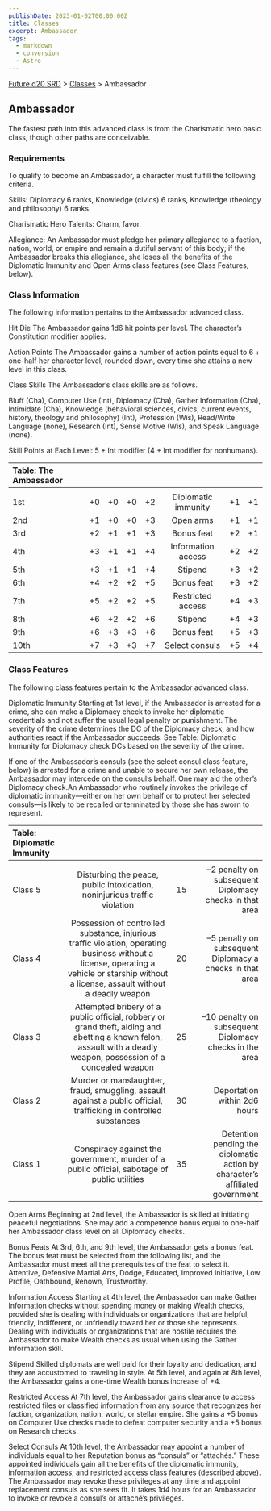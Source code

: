 ```yaml
---
publishDate: 2023-01-02T00:00:00Z
title: Classes
excerpt: Ambassador
tags:
  - markdown
  - conversion
  - Astro
---
```






[Future d20 SRD](/#futureD20) > [Classes](future-d20-srd-classes-index) > Ambassador




## Ambassador


The fastest path into this advanced class is from the Charismatic hero basic class, though other paths are conceivable.


### Requirements


To qualify to become an Ambassador, a character must fulfill the following criteria.


Skills: Diplomacy 6 ranks, Knowledge (civics) 6 ranks, Knowledge (theology and philosophy) 6 ranks.


Charismatic Hero Talents: Charm, favor.


Allegiance: An Ambassador must pledge her primary allegiance to a faction, nation, world, or empire and remain a dutiful servant of this body; if the Ambassador breaks this allegiance, she loses all the benefits of the Diplomatic Immunity and Open Arms class features (see Class Features, below).


### Class Information


The following information pertains to the Ambassador advanced class.


Hit Die
The Ambassador gains 1d6 hit points per level. The character’s Constitution modifier applies.


Action Points
The Ambassador gains a number of action points equal to 6 + one-half her character level, rounded down, every time she attains a new level in this class.


Class Skills
The Ambassador’s class skills are as follows.


Bluff (Cha), Computer Use (Int), Diplomacy (Cha), Gather Information (Cha), Intimidate (Cha), Knowledge (behavioral sciences, civics, current events, history, theology and philosophy) (Int), Profession (Wis), Read/Write Language (none), Research (Int), Sense Motive (Wis), and Speak Language (none).


Skill Points at Each Level: 5 + Int modifier (4 + Int modifier for nonhumans).


| Table: The Ambassador |  |  |  |  |  |  |  |
| :----------------------- | :--: | :--: | :--: | :--: | :--: | :--: | --: |
|  |  |  |  |  |  |  |  |
| 1st | +0 | +0 | +0 | +2 | Diplomatic immunity | +1 | +1 |
| 2nd | +1 | +0 | +0 | +3 | Open arms | +1 | +1 |
| 3rd | +2 | +1 | +1 | +3 | Bonus feat | +2 | +1 |
| 4th | +3 | +1 | +1 | +4 | Information access | +2 | +2 |
| 5th | +3 | +1 | +1 | +4 | Stipend | +3 | +2 |
| 6th | +4 | +2 | +2 | +5 | Bonus feat | +3 | +2 |
| 7th | +5 | +2 | +2 | +5 | Restricted access | +4 | +3 |
| 8th | +6 | +2 | +2 | +6 | Stipend | +4 | +3 |
| 9th | +6 | +3 | +3 | +6 | Bonus feat | +5 | +3 |
| 10th | +7 | +3 | +3 | +7 | Select consuls | +5 | +4 |



### Class Features


The following class features pertain to the Ambassador advanced class.


Diplomatic Immunity
Starting at 1st level, if the Ambassador is arrested for a crime, she can make a Diplomacy check to invoke her diplomatic credentials and not suffer the usual legal penalty or punishment. The severity of the crime determines the DC of the Diplomacy check, and how authorities react if the Ambassador succeeds. See Table: Diplomatic Immunity for Diplomacy check DCs based on the severity of the crime.


If one of the Ambassador’s consuls (see the select consul class feature, below) is arrested for a crime and unable to secure her own release, the Ambassador may intercede on the consul’s behalf. One may aid the other’s Diplomacy check.An Ambassador who routinely invokes the privilege of diplomatic immunity—either on her own behalf or to protect her selected consuls—is likely to be recalled or terminated by those she has sworn to represent.


| Table: Diplomatic Immunity |  |  |  |
| :---------------------------- | :--: | :--: | --: |
|  |  |  |  |
| Class 5 | Disturbing the peace, public intoxication, noninjurious traffic violation | 15 | –2 penalty on subsequent Diplomacy checks in that area |
| Class 4 | Possession of controlled substance, injurious traffic violation, operating business without a license, operating a vehicle or starship without a license, assault without a deadly weapon | 20 | –5 penalty on subsequent Diplomacy a checks in that area |
| Class 3 | Attempted bribery of a public official, robbery or grand theft, aiding and abetting a known felon, assault with a deadly weapon, possession of a concealed weapon | 25 | –10 penalty on subsequent Diplomacy checks in the area |
| Class 2 | Murder or manslaughter, fraud, smuggling, assault against a public official, trafficking in controlled substances | 30 | Deportation within 2d6 hours |
| Class 1 | Conspiracy against the government, murder of a public official, sabotage of public utilities | 35 | Detention pending the diplomatic action by character’s affiliated government |



Open Arms
Beginning at 2nd level, the Ambassador is skilled at initiating peaceful negotiations. She may add a competence bonus equal to one-half her Ambassador class level on all Diplomacy checks.


Bonus Feats
At 3rd, 6th, and 9th level, the Ambassador gets a bonus feat. The bonus feat must be selected from the following list, and the Ambassador must meet all the prerequisites of the feat to select it. Attentive, Defensive Martial Arts, Dodge, Educated, Improved Initiative, Low Profile, Oathbound, Renown, Trustworthy.


Information Access
Starting at 4th level, the Ambassador can make Gather Information checks without spending money or making Wealth checks, provided she is dealing with individuals or organizations that are helpful, friendly, indifferent, or unfriendly toward her or those she represents. Dealing with individuals or organizations that are hostile requires the Ambassador to make Wealth checks as usual when using the Gather Information skill.


Stipend
Skilled diplomats are well paid for their loyalty and dedication, and they are accustomed to traveling in style. At 5th level, and again at 8th level, the Ambassador gains a one-time Wealth bonus increase of +4.


Restricted Access
At 7th level, the Ambassador gains clearance to access restricted files or classified information from any source that recognizes her faction, organization, nation, world, or stellar empire. She gains a +5 bonus on Computer Use checks made to defeat computer security and a +5 bonus on Research checks.


Select Consuls
At 10th level, the Ambassador may appoint a number of individuals equal to her Reputation bonus as “consuls” or “attachés.” These appointed individuals gain all the benefits of the diplomatic immunity, information access, and restricted access class features (described above). The Ambassador may revoke these privileges at any time and appoint replacement consuls as she sees fit. It takes 1d4 hours for an Ambassador to invoke or revoke a consul’s or attaché’s privileges.



